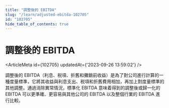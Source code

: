 ```yaml
---
title: "調整後的 EBITDA"
slug: "/learn/adjusted-ebitda-102705"
id: "102705"
hide_table_of_contents: true
---
```



# 調整後的 EBITDA

<ArticleMeta id={102705} updatedAt={'2023-09-26 13:59:02'} />
<div className='border-solid border-b border-t-0 my-4 border-[var(--ifm-color-gray-300)]' />

調整後的 EBITDA（利息、税項、折舊和攤銷前收益）是為了對公司進行計算的一種度量標準，它將其收益與利息支出、税項和折舊費用相加，再加上對度量標準的其他調整。通過消除異常情況，標準化 EBITDA 意味着得到的調整後或歸一化的 EBITDA 可以更準確、更容易與其他公司的 EBITDA 以及整個行業的 EBITDA 進行比較。
